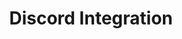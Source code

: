 ---
title: "Discord Integration"
description: "Customize your Discord integration to display images, statuses, and custom details (varies depending on your current plan)"
---